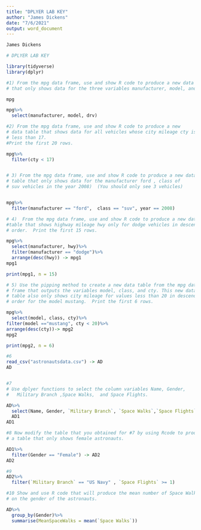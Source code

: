 ```yaml
---
title: "DPLYER LAB KEY"
author: "James Dickens"
date: "7/6/2021"
output: word_document
---
```


```r

James Dickens

# DPLYER LAB KEY

library(tidyverse)
library(dplyr)

#1) From the mpg data frame, use and show R code to produce a new data table
# that only shows data for the three variables manufacturer, model, and drv.

mpg

mpg%>%
  select(manufacturer, model, drv)

#2) From the mpg data frame, use and show R code to produce a new 
# data table that shows data for all vehicles whose city mileage cty is 
# less than 17. 
#Print the first 20 rows.

mpg%>%
  filter(cty < 17)


# 3) From the mpg data frame, use and show R code to produce a new data 
# table that only shows data for the manufacturer ford , class of 
# suv vehicles in the year 2008)  (You should only see 3 vehicles)


mpg%>%
  filter(manufacturer == "ford",  class == "suv", year == 2008)

# 4)  From the mpg data frame, use and show R code to produce a new data 
#table that shows highway mileage hwy only for dodge vehicles in descending 
# order.  Print the first 15 rows.

mpg%>%
  select(manufacturer, hwy)%>%
  filter(manufacturer == "dodge")%>%
  arrange(desc(hwy)) -> mpg1
mpg1

print(mpg1, n = 15)

# 5) Use the pipping method to create a new data table from the mpg data 
# frame that outputs the variables model, class, and cty. This new data 
# table also only shows city mileage for values less than 20 in descending 
# order for the model mustang.  Print the first 6 rows.

mpg%>%
  select(model, class, cty)%>%
filter(model =="mustang", cty < 20)%>%
arrange(desc(cty))-> mpg2
mpg2

print(mpg2, n = 6)

#6  
read_csv("astronautsdata.csv") -> AD
AD


#7
# Use dplyer functions to select the column variables Name, Gender, 
#   Military Branch ,Space Walks,  and Space Flights.

AD%>%
  select(Name, Gender, `Military Branch`, `Space Walks`,`Space Flights`) ->
  AD1
AD1

#8 Now modify the table that you obtained for #7 by using Rcode to produce
# a table that only shows female astronauts.

AD1%>%
  filter(Gender == "Female") -> AD2
AD2

#9
AD2%>%
  filter(`Military Branch` == "US Navy" , `Space Flights` >= 1)

#10 Show and use R code that will produce the mean number of Space Walks based
# on the gender of the astronauts.

AD%>%
  group_by(Gender)%>%
  summarise(MeanSpaceWalks = mean(`Space Walks`))




```
